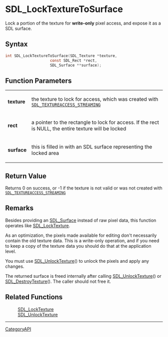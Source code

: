 = SDL_LockTextureToSurface =

Lock a portion of the texture for '''write-only''' pixel access, and expose it as a SDL surface.

== Syntax ==

<syntaxhighlight lang='c'>
int SDL_LockTextureToSurface(SDL_Texture *texture,
                    const SDL_Rect *rect,
                    SDL_Surface **surface);
</syntaxhighlight>

== Function Parameters ==

{|
|'''texture'''
|the texture to lock for access, which was created with <code>[[SDL_TEXTUREACCESS_STREAMING]]</code>
|-
|'''rect'''
|a pointer to the rectangle to lock for access. If the rect is NULL, the entire texture will be locked
|-
|'''surface'''
|this is filled in with an SDL surface representing the locked area
|}

== Return Value ==

Returns 0 on success, or -1 if the texture is not valid or was not created
with <code>[[SDL_TEXTUREACCESS_STREAMING]]</code>

== Remarks ==

Besides providing an [[SDL_Surface]] instead of raw pixel data, this
function operates like [[SDL_LockTexture]].

As an optimization, the pixels made available for editing don't necessarily
contain the old texture data. This is a write-only operation, and if you
need to keep a copy of the texture data you should do that at the
application level.

You must use [[SDL_UnlockTexture]]() to unlock the pixels and apply any
changes.

The returned surface is freed internally after calling
[[SDL_UnlockTexture]]() or [[SDL_DestroyTexture]](). The caller should not
free it.

== Related Functions ==

:[[SDL_LockTexture]]
:[[SDL_UnlockTexture]]

----
[[CategoryAPI]]


